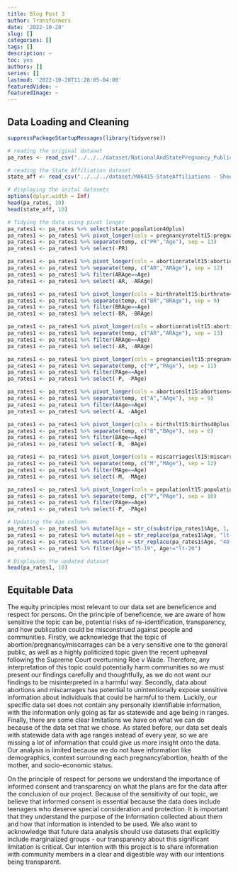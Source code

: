 ```yaml
---
title: Blog Post 3
author: Transformers
date: '2022-10-28'
slug: []
categories: []
tags: []
description: ~
toc: yes
authors: []
series: []
lastmod: '2022-10-28T11:28:05-04:00'
featuredVideo: ~
featuredImage: ~
---
```

## Data Loading and Cleaning

```r
suppressPackageStartupMessages(library(tidyverse))

# reading the original dataset
pa_rates <- read_csv("../../../dataset/NationalAndStatePregnancy_PublicUse.csv")

# reading the State Affiliation dataset
state_aff <- read_csv("../../../dataset/MA6415-StateAffiliations - Sheet1.csv")

# displaying the inital datasets
options(dplyr.width = Inf)
head(pa_rates, 10)
head(state_aff, 10)

# Tidying the data using pivot longer
pa_rates1 <- pa_rates %>% select(state:population40plus)
pa_rates1 <- pa_rates1 %>% pivot_longer(cols = pregnancyratelt15:pregnancyrate40plus, names_to = "temp", values_to = "Pregnancy Rate", names_repair = "minimal")
pa_rates1 <- pa_rates1 %>% separate(temp, c("PR","Age"), sep = 13)
pa_rates1 <- pa_rates1 %>% select(-PR)

pa_rates1 <- pa_rates1 %>% pivot_longer(cols = abortionratelt15:abortionrate40plus, names_to = "temp", values_to = "Abortion Rate", names_repair = "minimal")
pa_rates1 <- pa_rates1 %>% separate(temp, c("AR","ARAge"), sep = 12)
pa_rates1 <- pa_rates1 %>% filter(ARAge==Age)
pa_rates1 <- pa_rates1 %>% select(-AR, -ARAge)

pa_rates1 <- pa_rates1 %>% pivot_longer(cols = birthratelt15:birthrate40plus, names_to = "temp", values_to = "Birth Rate", names_repair = "minimal")
pa_rates1 <- pa_rates1 %>% separate(temp, c("BR","BRAge"), sep = 9)
pa_rates1 <- pa_rates1 %>% filter(BRAge==Age)
pa_rates1 <- pa_rates1 %>% select(-BR, -BRAge)

pa_rates1 <- pa_rates1 %>% pivot_longer(cols = abortionratiolt15:abortionratio40plus, names_to = "temp", values_to = "Abortion Ratio", names_repair = "minimal")
pa_rates1 <- pa_rates1 %>% separate(temp, c("AR","ARAge"), sep = 13)
pa_rates1 <- pa_rates1 %>% filter(ARAge==Age)
pa_rates1 <- pa_rates1 %>% select(-AR, -ARAge)

pa_rates1 <- pa_rates1 %>% pivot_longer(cols = pregnancieslt15:pregnancies40plus, names_to = "temp", values_to = "Pregnancies", names_repair = "minimal")
pa_rates1 <- pa_rates1 %>% separate(temp, c("P","PAge"), sep = 11)
pa_rates1 <- pa_rates1 %>% filter(PAge==Age)
pa_rates1 <- pa_rates1 %>% select(-P, -PAge)

pa_rates1 <- pa_rates1 %>% pivot_longer(cols = abortionslt15:abortions40plus, names_to = "temp", values_to = "Abortions", names_repair = "minimal")
pa_rates1 <- pa_rates1 %>% separate(temp, c("A","AAge"), sep = 9)
pa_rates1 <- pa_rates1 %>% filter(AAge==Age)
pa_rates1 <- pa_rates1 %>% select(-A, -AAge)

pa_rates1 <- pa_rates1 %>% pivot_longer(cols = birthslt15:births40plus, names_to = "temp", values_to = "Births", names_repair = "minimal")
pa_rates1 <- pa_rates1 %>% separate(temp, c("B","BAge"), sep = 6)
pa_rates1 <- pa_rates1 %>% filter(BAge==Age)
pa_rates1 <- pa_rates1 %>% select(-B, -BAge)

pa_rates1 <- pa_rates1 %>% pivot_longer(cols = miscarriageslt15:miscarriages40plus, names_to = "temp", values_to = "Miscarriages", names_repair = "minimal")
pa_rates1 <- pa_rates1 %>% separate(temp, c("M","MAge"), sep = 12)
pa_rates1 <- pa_rates1 %>% filter(MAge==Age)
pa_rates1 <- pa_rates1 %>% select(-M, -MAge)

pa_rates1 <- pa_rates1 %>% pivot_longer(cols = populationlt15:population40plus, names_to = "temp", values_to = "Population", names_repair = "minimal")
pa_rates1 <- pa_rates1 %>% separate(temp, c("P","PAge"), sep = 10)
pa_rates1 <- pa_rates1 %>% filter(PAge==Age)
pa_rates1 <- pa_rates1 %>% select(-P, -PAge)

# Updating the Age column
pa_rates1 <- pa_rates1 %>% mutate(Age = str_c(substr(pa_rates1$Age, 1, 2), substr(pa_rates1$Age, 3, 4), sep = "-"))
pa_rates1 <- pa_rates1 %>% mutate(Age = str_replace(pa_rates1$Age, "lt-15", "<15"))
pa_rates1 <- pa_rates1 %>% mutate(Age = str_replace(pa_rates1$Age, "40-pl", "40>"))
pa_rates1 <- pa_rates1 %>% filter(Age!="15-19", Age!="lt-20")

# Displaying the updated dataset
head(pa_rates1, 10)
```

## Equitable Data

The equity principles most relevant to our data set are beneficence and respect for persons. On the principle of beneficence, we are aware of how sensitive the topic can be, potential risks of re-identification, transparency, and how publication could be misconstrued against people and communities. Firstly, we acknowledge that the topic of abortion/pregnancy/miscarrages can be a very sensitive one to the general public, as well as a highly politicized topic given the recent upheaval following the Supreme Court overturning Roe v Wade. Therefore, any interpretation of this topic could potentially harm communities so we must present our findings carefully and thoughtfully, as we do not want our findings to be misinterpreted in a harmful way. Secondly, data about abortions and miscarrages has potential to unintentionally expose sensitive information about individuals that could be harmful to them. Luckily, our specific data set does not contain any personally identifiable information, with the information only going as far as statewide and age being in ranges. Finally, there are some clear limitations we have on what we can do because of the data set that we chose.  As stated before, our data set deals with statewide data with age ranges instead of every year, so we are missing a lot of information that could give us more insight onto the data. Our analysis is limited because we do not have information like demographics, context surrounding each pregnancy/abortion, health of the mother, and socio-economic status. 

On the principle of respect for persons we understand the  importance of informed consent and transparency on what the plans are for the data after the conclusion of our project. Because of the sensitivity of our topic, we believe that informed consent is essential because the data does include teenagers who deserve special consideration and protection. It is important that they understand the purpose of the information collected about them and how that information is intended to be used. We also want to acknowledge that future data analysis should use datasets that explicitly include marginalized groups - our transparency about this significant limitation is critical. Our intention with this project is to share information with community members in a clear and digestible way with our intentions being transparent.